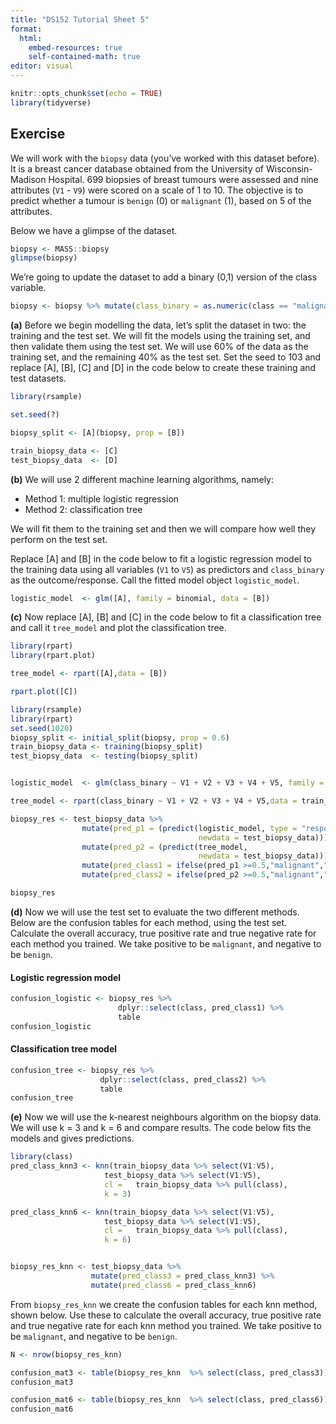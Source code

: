 ```yaml
---
title: "DS152 Tutorial Sheet 5"
format: 
  html:
    embed-resources: true
    self-contained-math: true
editor: visual
---
```


```r
knitr::opts_chunk$set(echo = TRUE)
library(tidyverse)
```

## Exercise

We will work with the `biopsy` data (you've worked with this dataset before). It is a breast cancer database obtained from the University of Wisconsin-Madison Hospital. 699 biopsies of breast tumours were assessed and nine attributes (`V1` - `V9`) were scored on a scale of 1 to 10. The objective is to predict whether a tumour is `benign` (0) or `malignant` (1), based on 5 of the attributes.

Below we have a glimpse of the dataset.

```r
biopsy <- MASS::biopsy
glimpse(biopsy)
```

We're going to update the dataset to add a binary (0,1) version of the class variable.

```r
biopsy <- biopsy %>% mutate(class_binary = as.numeric(class == "malignant"))
```

**(a)** Before we begin modelling the data, let's split the dataset in two: the training and the test set. We will fit the models using the training set, and then validate them using the test set. We will use 60% of the data as the training set, and the remaining 40% as the test set. Set the seed to 103 and replace \[A\], \[B\], \[C\] and \[D\] in the code below to create these training and test datasets.

```r
library(rsample)

set.seed(?)

biopsy_split <- [A](biopsy, prop = [B])

train_biopsy_data <- [C]
test_biopsy_data  <- [D]
```

**(b)** We will use 2 different machine learning algorithms, namely:

-   Method 1: multiple logistic regression
-   Method 2: classification tree

We will fit them to the training set and then we will compare how well they perform on the test set.

Replace \[A\] and \[B\] in the code below to fit a logistic regression model to the training data using all variables (`V1` to `V5`) as predictors and `class_binary` as the outcome/response. Call the fitted model object `logistic_model`.

```r
logistic_model  <- glm([A], family = binomial, data = [B])
```

**(c)** Now replace \[A\], \[B\] and \[C\] in the code below to fit a classification tree and call it `tree_model` and plot the classification tree.

```r
library(rpart)
library(rpart.plot)

tree_model <- rpart([A],data = [B])

rpart.plot([C])
```

```r

library(rsample)
library(rpart)
set.seed(1020)
biopsy_split <- initial_split(biopsy, prop = 0.6)
train_biopsy_data <- training(biopsy_split)
test_biopsy_data  <- testing(biopsy_split)


logistic_model  <- glm(class_binary ~ V1 + V2 + V3 + V4 + V5, family = binomial, data = train_biopsy_data)

tree_model <- rpart(class_binary ~ V1 + V2 + V3 + V4 + V5,data = train_biopsy_data)

biopsy_res <- test_biopsy_data %>%
                mutate(pred_p1 = (predict(logistic_model, type = "response",
                                          newdata = test_biopsy_data))) %>% 
                mutate(pred_p2 = (predict(tree_model,
                                          newdata = test_biopsy_data))) %>% as_tibble() %>%
                mutate(pred_class1 = ifelse(pred_p1 >=0.5,"malignant","benign")) %>% 
                mutate(pred_class2 = ifelse(pred_p2 >=0.5,"malignant","benign"))

biopsy_res
```

**(d)** Now we will use the test set to evaluate the two different methods. Below are the confusion tables for each method, using the test set. Calculate the overall accuracy, true positive rate and true negative rate for each method you trained. We take positive to be `malignant`, and negative to be `benign`.

#### Logistic regression model

```r
confusion_logistic <- biopsy_res %>%
                        dplyr::select(class, pred_class1) %>%
                        table
confusion_logistic
```

#### Classification tree model

```r
confusion_tree <- biopsy_res %>%
                    dplyr::select(class, pred_class2) %>%
                    table
confusion_tree
```

**(e)** Now we will use the k-nearest neighbours algorithm on the biopsy data. We will use k = 3 and k = 6 and compare results. The code below fits the models and gives predictions.

```r
library(class)
pred_class_knn3 <- knn(train_biopsy_data %>% select(V1:V5), 
                     test_biopsy_data %>% select(V1:V5), 
                     cl =   train_biopsy_data %>% pull(class), 
                     k = 3)

pred_class_knn6 <- knn(train_biopsy_data %>% select(V1:V5), 
                     test_biopsy_data %>% select(V1:V5), 
                     cl =   train_biopsy_data %>% pull(class), 
                     k = 6)


biopsy_res_knn <- test_biopsy_data %>%
                  mutate(pred_class3 = pred_class_knn3) %>% 
                  mutate(pred_class6 = pred_class_knn6)

```

From `biopsy_res_knn` we create the confusion tables for each knn method, shown below. Use these to calculate the overall accuracy, true positive rate and true negative rate for each knn method you trained. We take positive to be `malignant`, and negative to be `benign`.

```r
N <- nrow(biopsy_res_knn)

confusion_mat3 <- table(biopsy_res_knn  %>% select(class, pred_class3))
confusion_mat3

confusion_mat6 <- table(biopsy_res_knn  %>% select(class, pred_class6))
confusion_mat6

```
